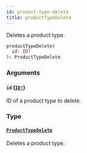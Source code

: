 ```yaml
---
id: product-type-delete
title: productTypeDelete
---
```


Deletes a product type.

```graphql
productTypeDelete(
  id: ID!
): ProductTypeDelete

```

### Arguments

#### `id` ([`ID!`](/developer/api-reference/scalars/id))

ID of a product type to delete.

### Type

#### [`ProductTypeDelete`](/developer/api-reference/objects/product-type-delete)

Deletes a product type.

